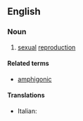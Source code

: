 ==English==

===Noun===
{{en-noun|-}}

#{{obsolete}} [[sexual]] [[reproduction]]

====Related terms====
*[[amphigonic]]

====Translations====
{{trans-top|amphigony}}
*Italian: {{t+|it|anfigonia|f}}
{{trans-mid}}

{{trans-bottom}}